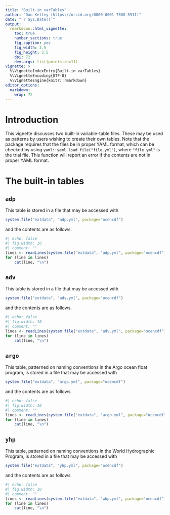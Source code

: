 ```yaml
---
title: "Built-in varTables"
author: "Dan Kelley (https://orcid.org/0000-0001-7808-5911)"
date: "`r Sys.Date()`"
output:
  rmarkdown::html_vignette:
    toc: true
    number_sections: true
    fig_caption: yes
    fig_width: 3.5
    fig_height: 3.5
    dpi: 72
    dev.args: list(pointsize=11)
vignette: >
  %\VignetteIndexEntry{Built-in varTables}
  %\VignetteEncoding{UTF-8}
  %\VignetteEngine{knitr::rmarkdown}
editor_options:
  markdown:
    wrap: 72
---
```


# Introduction

This vignette discusses two built-in variable-table files.  These may be used
as patterns by users wishing to create their own tables.  Note that the package
requires that the files be in proper YAML format, which can be checked by using
`yaml::yaml.load_file("file.yml")`, where `"file.yml"` is the trial file.  This
function will report an error if the contents are not in proper YAML format.

# The built-in tables

## `adp`

This table is stored in a file that may be accessed with
```r
system.file("extdata", "adp.yml", package="ocencdf")
```
and the contents are as follows.
```r
#| echo: false
#| fig.width: 10
#| comment: ""
lines <- readLines(system.file("extdata", "adp.yml", package="ocencdf"))
for (line in lines)
    cat(line, "\n")
```


## `adv`

This table is stored in a file that may be accessed with
```r
system.file("extdata", "adv.yml", package="ocencdf")
```
and the contents are as follows.
```r
#| echo: false
#| fig.width: 10
#| comment: ""
lines <- readLines(system.file("extdata", "adv.yml", package="ocencdf"))
for (line in lines)
    cat(line, "\n")
```


## `argo`

This table, patterned on naming conventions in the Argo ocean float program, is
stored in a file that may be accessed with
```r
system.file("extdata", "argo.yml", package="ocencdf")
```
and the contents are as follows.
```r
#| echo: false
#| fig.width: 10
#| comment: ""
lines <- readLines(system.file("extdata", "argo.yml", package="ocencdf"))
for (line in lines)
    cat(line, "\n")
```

## `yhp`

This table, patterned on naming conventions in the World Hydrographic Program,
is stored in a file that may be accessed with
```r
system.file("extdata", "yhp.yml", package="ocencdf")
```
and the contents are as follows.
```r
#| echo: false
#| fig.width: 10
#| comment: ""
lines <- readLines(system.file("extdata", "whp.yml", package="ocencdf"))
for (line in lines)
    cat(line, "\n")
```

